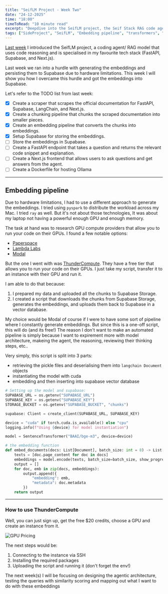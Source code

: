 ```yaml
---
title: "SeifLM Project - Week Two"
date: "24-12-2025"
time: "18:00"
timeToRead: "10 minute read"
excerpt: "Deepdive into the SeifLM project, the Seif Stack RAG code agent, using FastAPI, Supabase, LangChain, and Next.js. Pt 2 of the SeifLM project."
tags: ["SideProject", "SeifLM", "Embedding pipeline", "transformers", "BAAI/bge-m3", "Supabase", "GPU compute"]
---
```


[Last week](/blog/seif-lm-week-one) I introduced the SeifLM project, a coding agent/ RAG model that uses code reasoning and is specialised in my favourite tech stack (FastAPI, Supabase, and Next.js).

Last week we ran into a hurdle with generating the embeddings and persisting them to Supabase due to hardware limitations. This week I will show you how I overcame this hurdle and got the embeddings into Supabase.

Let's refer to the TODO list from last week:
- [x] Create a scraper that scrapes the official documentation for FastAPI, Supabase, LangChain, and Next.js.
- [x] Create a chunking pipeline that chunks the scraped documentation into smaller pieces.
- [x] Create an embedding pipeline that converts the chunks into embeddings.
- [x] Setup Supabase for storing the embeddings.
- [ ] Store the embeddings in Supabase.
- [ ] Create a FastAPI endpoint that takes a question and returns the relevant code snippet and explanation.
- [ ] Create a Next.js frontend that allows users to ask questions and get answers from the agent.
- [ ] Create a Dockerfile for hosting Ollama
_________________

## Embedding pipeline
Due to hardware limitations, I had to use a different approach to generate the embeddings. I tried using `pyspark` to distribute the workload across my Mac. I tried `ray` as well. But it's not about those technologies, It was about my laptop not having a powerful enough GPU and enough memory.

The task at hand was to research GPU compute providers that allow you to run your code on their GPUs. I found a few notable options:
- [Paperspace](https://www.paperspace.com/)
- [Lambda Labs](https://lambdalabs.com/)
- [Modal](https://modal.com/)

But the one I went with was [ThunderCompute](https://thundercompute.io/). They have a free tier that allows you to run your code on their GPUs. I just take my script, transfer it to an instance with their GPU and run it.

I am able to do that because:
1. I prepared my data and uploaded all the chunks to Supabase Storage.
2. I created a script that downloads the chunks from Supabase Storage, generates the embeddings, and uploads them back to Supabase in a vector database.

My choice would be Modal of course if I were to have some sort of pipeline where I constantly generate embeddings. But since this is a one-off script, this will do (and its free!)
The reason I don't want to make an automated pipeline is simply because I want to expirement more with model architecture, makeing the agent, the reasoning, reviewing their thinking steps, etc..

Very simply, this script is split into 3 parts:
- retrieving the pickle files and deserialising them into `langchain Document` objects
- instantiating the model with cuda
- embedding and then inserting into supabase vector database

```python
# Setting up the model and supabase:
SUPABASE_URL = os.getenv("SUPABASE_URL")
SUPABASE_KEY = os.getenv("SUPABASE_KEY")
STORAGE_BUCKET = os.getenv("SUPABASE_BUCKET", "chunks")

supabase: Client = create_client(SUPABASE_URL, SUPABASE_KEY)

device = "cuda" if torch.cuda.is_available() else "cpu"
logging.info(f"Using {device} for model instantiation")

model = SentenceTransformer("BAAI/bge-m3", device=device)
```

```python
# the embedding function
def embed_documents(docs: List[Document], batch_size: int = 8) -> List[dict]:
    texts = [doc.page_content for doc in docs]
    embeddings = model.encode(texts, batch_size=batch_size, show_progress_bar=False).tolist()
    output = []
    for doc, emb in zip(docs, embeddings):
        output.append({
            "embedding": emb,
            "metadata": doc.metadata
        })
    return output
```
----

### How to use ThunderCompute
Well, you can just sign up, get the free $20 credits, choose a GPU and create an instance from it.

![GPU Pricing](/assets/blogs/Thundercompute-gpu.png)

The next steps would be:
1. Connecting to the instance via SSH
2. Installing the required packages
3. Uploading the script and running it (don't forget the env!)

The next week(s) I will be focusing on designing the agentic architecture, testing the queries with similarity scoring and mapping out what I want to do with these embeddings

